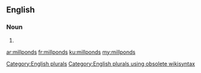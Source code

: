 ==English==

===Noun===
{{head|en}}

# {{plural of|millpond}}

[[Category:English plurals]][[Category:English plurals using obsolete wikisyntax]]

[[ar:millponds]]
[[fr:millponds]]
[[ku:millponds]]
[[my:millponds]]